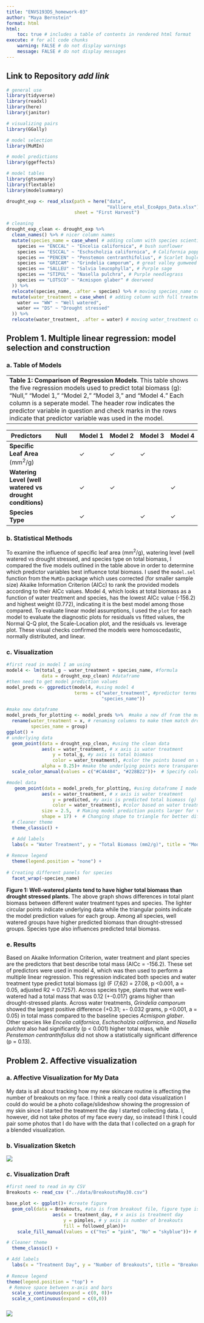 ```yaml
---
title: "ENVS193DS_homework-03"
author: "Maya Bernstein"
format: html
html: 
    toc: true # includes a table of contents in rendered html format
execute: # for all code chunks
    warning: FALSE # do not display warnings
    message: FALSE # do not display messages
---
```


## Link to Repository *add link*

```r
# general use
library(tidyverse)
library(readxl)
library(here)
library(janitor)

# visualizing pairs
library(GGally)

# model selection
library(MuMIn)

# model predictions
library(ggeffects)

# model tables
library(gtsummary)
library(flextable)
library(modelsummary)

drought_exp <- read_xlsx(path = here("data", 
                                     "Valliere_etal_EcoApps_Data.xlsx"),
                         sheet = "First Harvest")
```

```r
# cleaning
drought_exp_clean <- drought_exp %>% 
  clean_names() %>% # nicer column names
  mutate(species_name = case_when( # adding column with species scientific names
    species == "ENCCAL" ~ "Encelia californica", # bush sunflower
    species == "ESCCAL" ~ "Eschscholzia californica", # California poppy
    species == "PENCEN" ~ "Penstemon centranthifolius", # Scarlet bugler
    species == "GRICAM" ~ "Grindelia camporum", # great valley gumweed
    species == "SALLEU" ~ "Salvia leucophylla", # Purple sage
    species == "STIPUL" ~ "Nasella pulchra", # Purple needlegrass
    species == "LOTSCO" ~ "Acmispon glaber" # deerweed
  )) %>% 
  relocate(species_name, .after = species) %>% # moving species_name column after species
  mutate(water_treatment = case_when( # adding column with full treatment names
    water == "WW" ~ "Well watered",
    water == "DS" ~ "Drought stressed"
  )) %>% 
  relocate(water_treatment, .after = water) # moving water_treatment column after water
```

## **Problem 1. Multiple linear regression: model selection and construction** 

### a. Table of Models

|                                                                                                                                                                                                                                                                                                                                                                        |
|------------------------------------------------------------------------------------------------------------------------------------------------------------------------------------------------------------------------------------------------------------------------------------------------------------------------------------------------------------------------|
| **Table 1: Comparison of Regression Models**. This table shows the five regression models used to predict total biomass (g): "Null," "Model 1," "Model 2," "Model 3," and "Model 4." Each column is a seperate model. The header row indicates the predictor variable in question and check marks in the rows indicate that predictor variable was used in the model.  |

| Predictors                                              | Null | Model 1 | Model 2 | Model 3 | Model 4 |
|------------|------------|------------|------------|------------|------------|
| **Specific Leaf Area** (mm^2^/g)                        |      | ✓       | ✓       | ✓       |         |
| **Watering Level (well watered vs drought conditions)** |      | ✓       | ✓       |         | ✓       |
| **Species Type**                                        |      | ✓       |         | ✓       | ✓       |

### b. Statistical Methods

To examine the influence of specific leaf area (mm^2^/g), watering level (well watered vs drought stressed, and species type on total biomass, I compared the five models outlined in the table above in order to determine which predictor variables best influence total biomass. I used the `model.sel` function from the `MuMIn` package which uses corrected (for smaller sample size) Akaike Information Criterion (AICc) to rank the provided models according to their AICc values. Model 4, which looks at total biomass as a function of water treatment and species, has the lowest AICc value (-156.2) and highest weight (0.772), indicating it is the best model among those compared. To evaluate linear model assumptions, I used the `plot` for each model to evaluate the diagnostic plots for residuals vs fitted values, the Normal Q-Q plot, the Scale-Location plot, and the residuals vs. leverage plot. These visual checks confirmed the models were homoscedastic, normally distributed, and linear.

### c. Visualization

```r
#first read in model I am using
model4 <- lm(total_g ~ water_treatment + species_name, #formula
             data = drought_exp_clean) #dataframe
#then need to get model prediction values
model_preds <- ggpredict(model4, #using model 4
                         terms = c("water_treatment", #predictor terms within model 4
                                   "species_name"))
```

```r
#make new dataframe 
model_preds_for_plotting <- model_preds %>%  #make a new df from the model predictions df
  rename(water_treatment = x, # renaming columns to make them match drought_exp_clean names
         species_name = group)
ggplot() +
# underlying data
  geom_point(data = drought_exp_clean, #using the clean data
             aes(x = water_treatment, # x axis is water treatment
                 y = total_g, #y axis is total biomass 
                 color = water_treatment), #color the points based on water treatment
             alpha = 0.25)+ #make the underlying points more transparent
  scale_color_manual(values = c("#C4A484", "#228B22"))+  # Specify colors for each group

#model data
   geom_point(data = model_preds_for_plotting, #using dataframe I made above
             aes(x = water_treatment, # x axis is water treatment
                 y = predicted, #y axis is predicted total biomass (g)
                 color = water_treatment), #color based on water treatment 
             size = 2.5,  # Making model prediction points larger for visibility
             shape = 17) +  # Changing shape to triangle for better differentiation
  # Cleaner theme
  theme_classic() +

  # Add labels 
  labs(x = "Water Treatment", y = "Total Biomass (mm2/g)", title = "Model Predictions vs. Data by Species and Watering Conditions") +
  
# Remove legend
  theme(legend.position = "none") +
  
# Creating different panels for species
  facet_wrap(~species_name)
```

**Figure 1: Well-watered plants tend to have higher total biomass than drought stressed plants.** The above graph shows differences in total plant biomass between different water treatment types and species. The lighter circular points indicate underlying data while the triangular points indicate the model prediction values for each group. Among all species, well watered groups have higher predicted biomass than drought-stressed groups. Species type also influences predicted total biomass.

### e. Results

Based on Akaike Information Criterion, water treatment and plant species are the predictors that best describe total mass (AICc = -156.2). These set of predictors were used in model 4, which was then used to perform a multiple linear regression. This regression indicated both species and water treatment type predict total biomass (g) (F (7,62) = 27.08, p \<0.001, a = 0.05, adjusted R2 = 0.7257). Across species type, plants that were well-watered had a total mass that was 0.12 (+-0.017) grams higher than drought-stressed plants. Across water treatments, *Grindelia camporum* showed the largest positive difference (+0.31; +- 0.032 grams, p \<0.001, a = 0.05) in total mass compared to the baseline species *Acmispon glaber*. Other species like *Encelia californica*, *Eschscholzia californica*, and *Nasella pulchra* also had significantly (p \< 0.001) higher total mass, while *Penstemon centranthifolius* did not show a statistically significant difference (p = 0.13).

## **Problem 2. Affective visualization**

### a. Affective Visualization for My Data

My data is all about tracking how my new skincare routine is affecting the number of breakouts on my face. I think a really cool data visualization I could do would be a photo collage/slideshow showing the progression of my skin since I started the treatment the day I started collecting data. I, however, did not take photos of my face every day, so instead I think I could pair some photos that I do have with the data that I collected on a graph for a blended visualization.

### b. Visualization Sketch

![](images/Breakout Visualization Draft-1.jpg)

### c. Visualization Draft

```r
#first need to read in my CSV
Breakouts <- read_csv ("../data/BreakoutsMay30.csv")

base_plot <- ggplot()+ #create figure
  geom_col(data = Breakouts, #ata is from breakout file, figure type is a bar chart
                 aes(x = treatment_day, # x axis is treatment day 
                     y = pimples, # y axis is number of breakouts 
                     fill = followed_plan))+
    scale_fill_manual(values = c("Yes" = "pink", "No" = "skyblue"))+ # Specify colors

# Cleaner theme
  theme_classic() +

# Add labels 
  labs(x = "Treatment Day", y = "Number of Breakouts", title = "Breakouts Throughout my Treatment", fill = "Followed Treatment Plan") +
  
# Remove legend
theme(legend.position = "top") +
 # Remove space between x-axis and bars
  scale_y_continuous(expand = c(0, 0))+
  scale_x_continuous(expand = c(0,0)) 

```

### ![](images/clipboard-2891628687.png)
